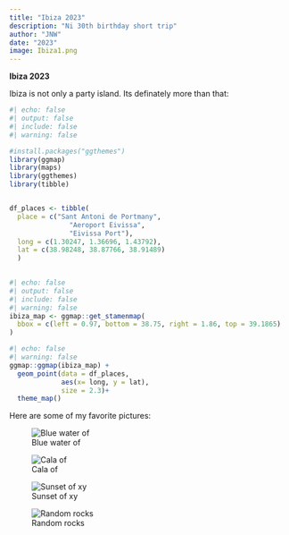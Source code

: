 ```yaml
---
title: "Ibiza 2023"
description: "Ni 30th birthday short trip"
author: "JNW"
date: "2023"
image: Ibiza1.png
---
```


**Ibiza 2023**

Ibiza is not only a party island. Its definately more than that:

```r
#| echo: false
#| output: false
#| include: false
#| warning: false

#install.packages("ggthemes")
library(ggmap)
library(maps)
library(ggthemes)
library(tibble)


df_places <- tibble(
  place = c("Sant Antoni de Portmany",
               "Aeroport Eivissa",
               "Eivissa Port"),
  long = c(1.30247, 1.36696, 1.43792),
  lat = c(38.98248, 38.87766, 38.91489)
  )
 

```

```r
#| echo: false
#| output: false
#| include: false
#| warning: false
ibiza_map <- ggmap::get_stamenmap(
  bbox = c(left = 0.97, bottom = 38.75, right = 1.86, top = 39.1865)
)

```

```r
#| echo: false
#| warning: false
ggmap::ggmap(ibiza_map) + 
  geom_point(data = df_places,
             aes(x= long, y = lat),
             size = 2.3)+
  theme_map()

```

Here are some of my favorite pictures:

![Blue water of ](bluewater1.JPG)

![Cala of ](cala1.JPG)

![Sunset of xy](ibiza_sunset.JPG)

![Random rocks ](rocks1.JPG)

